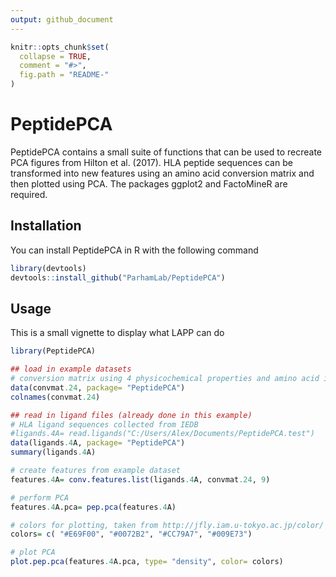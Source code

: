 ```yaml
---
output: github_document
---
```


<!-- README.md is generated from README.Rmd. Please edit that file -->

```r
knitr::opts_chunk$set(
  collapse = TRUE,
  comment = "#>",
  fig.path = "README-"
)
```

# PeptidePCA 

PeptidePCA contains a small suite of functions that can be used to recreate PCA figures from Hilton et al. (2017). 
HLA peptide sequences can be transformed into new features using an amino acid conversion matrix and then plotted using PCA. 
The packages ggplot2 and FactoMineR are required.

## Installation

You can install PeptidePCA in R with the following command

```r
library(devtools)
devtools::install_github("ParhamLab/PeptidePCA")
```

## Usage

This is a small vignette to display what LAPP can do

```r
library(PeptidePCA)

## load in example datasets
# conversion matrix using 4 physicochemical properties and amino acid identities
data(convmat.24, package= "PeptidePCA")
colnames(convmat.24)

## read in ligand files (already done in this example)
# HLA ligand sequences collected from IEDB 
#ligands.4A= read.ligands("C:/Users/Alex/Documents/PeptidePCA.test")
data(ligands.4A, package= "PeptidePCA")
summary(ligands.4A)

# create features from example dataset
features.4A= conv.features.list(ligands.4A, convmat.24, 9)

# perform PCA
features.4A.pca= pep.pca(features.4A)

# colors for plotting, taken from http://jfly.iam.u-tokyo.ac.jp/color/
colors= c( "#E69F00", "#0072B2", "#CC79A7", "#009E73")

# plot PCA
plot.pep.pca(features.4A.pca, type= "density", color= colors)

```
